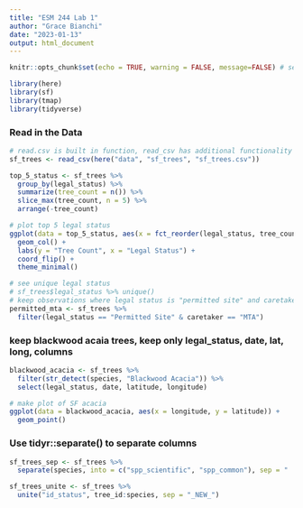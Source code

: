 ```yaml
---
title: "ESM 244 Lab 1"
author: "Grace Bianchi"
date: "2023-01-13"
output: html_document
---
```


```r
knitr::opts_chunk$set(echo = TRUE, warning = FALSE, message=FALSE) # set options for following chunks

library(here)
library(sf)
library(tmap)
library(tidyverse)

```

### Read in the Data
```r
# read.csv is built in function, read_csv has additional functionality
sf_trees <- read_csv(here("data", "sf_trees", "sf_trees.csv"))

top_5_status <- sf_trees %>% 
  group_by(legal_status) %>% 
  summarize(tree_count = n()) %>% 
  slice_max(tree_count, n = 5) %>% 
  arrange(-tree_count)

# plot top 5 legal status
ggplot(data = top_5_status, aes(x = fct_reorder(legal_status, tree_count), y = tree_count)) +
  geom_col() +
  labs(y = "Tree Count", x = "Legal Status") +
  coord_flip() +
  theme_minimal()
```

```r
# see unique legal status
# sf_trees$legal_status %>% unique()
# keep observations where legal status is "permitted site" and caretaker is "MTA"
permitted_mta <- sf_trees %>% 
  filter(legal_status == "Permitted Site" & caretaker == "MTA") 
```

### keep blackwood acaia trees, keep only legal_status, date, lat, long, columns
```r
blackwood_acacia <- sf_trees %>% 
  filter(str_detect(species, "Blackwood Acacia")) %>% 
  select(legal_status, date, latitude, longitude)

# make plot of SF acacia
ggplot(data = blackwood_acacia, aes(x = longitude, y = latitude)) + 
  geom_point()
```
### Use tidyr::separate() to separate columns
```r
sf_trees_sep <- sf_trees %>% 
  separate(species, into = c("spp_scientific", "spp_common"), sep = " :: ")

sf_trees_unite <- sf_trees %>% 
  unite("id_status", tree_id:species, sep = "_NEW_")
```

